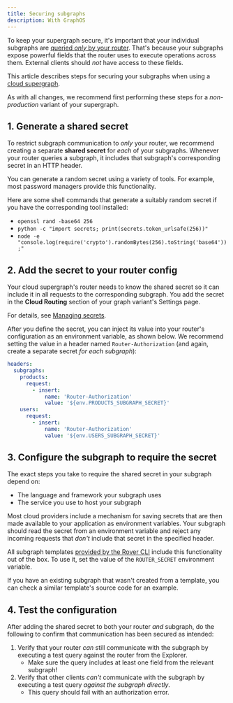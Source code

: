 ```yaml
---
title: Securing subgraphs
description: With GraphOS
---
```


To keep your supergraph secure, it's important that your individual subgraphs are [queried _only_ by your router](/federation/building-supergraphs/subgraphs-overview/#securing-your-subgraphs). That's because your subgraphs expose powerful fields that the router uses to execute operations across them. External clients should _not_ have access to these fields.

This article describes steps for securing your subgraphs when using a [cloud supergraph](/graphos/cloud-routing).

<Tip>

As with all changes, we recommend first performing these steps for a _non-production_ variant of your supergraph.

</Tip>

## 1. Generate a shared secret

To restrict subgraph communication to _only_ your router, we recommend creating a separate **shared secret** for _each_ of your subgraphs. Whenever your router queries a subgraph, it includes that subgraph's corresponding secret in an HTTP header.

You can generate a random secret using a variety of tools. For example, most password managers provide this functionality.

Here are some shell commands that generate a suitably random secret if you have the corresponding tool installed:

- `openssl rand -base64 256`
- `python -c "import secrets; print(secrets.token_urlsafe(256))"`
- `node -e "console.log(require('crypto').randomBytes(256).toString('base64'));"`

## 2. Add the secret to your router config

Your cloud supergraph's router needs to know the shared secret so it can include it in all requests to the corresponding subgraph. You add the secret in the **Cloud Routing** section of your graph variant's Settings page.

<Tip>

For details, see [Managing secrets](/graphos/cloud-routing/configuration#managing-secrets).

</Tip>

After you define the secret, you can inject its value into your router's configuration as an environment variable, as shown below. We recommend setting the value in a header named `Router-Authorization` (and again, create a separate secret _for each subgraph_):

```yaml
headers:
  subgraphs:
    products:
      request:
        - insert:
            name: 'Router-Authorization'
            value: '${env.PRODUCTS_SUBGRAPH_SECRET}'
    users:
      request:
        - insert:
            name: 'Router-Authorization'
            value: '${env.USERS_SUBGRAPH_SECRET}'
```

## 3. Configure the subgraph to require the secret

The exact steps you take to require the shared secret in your subgraph depend on:

- The language and framework your subgraph uses
- The service you use to host your subgraph

Most cloud providers include a mechanism for saving secrets that are then made available to your application as environment variables. Your subgraph should read the secret from an environment variable and reject any incoming requests that _don't_ include that secret in the specified header.

<Note>

All subgraph templates [provided by the Rover CLI](/graphos/graphs/creating-a-subgraph#starting-from-a-template) include this functionality out of the box. To use it, set the value of the `ROUTER_SECRET` environment variable.

If you have an existing subgraph that wasn't created from a template, you can check a similar template's source code for an example.

</Note>

## 4. Test the configuration

After adding the shared secret to both your router _and_ subgraph, do the following to confirm that communication has been secured as intended:

1. Verify that your router _can_ still communicate with the subgraph by executing a test query against the router from the Explorer.
   - Make sure the query includes at least one field from the relevant subgraph!
2. Verify that other clients _can't_ communicate with the subgraph by executing a test query _against the subgraph directly_.
   - This query should fail with an authorization error.
